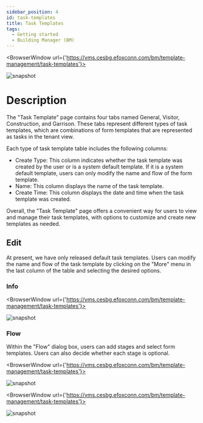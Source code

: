 ```yaml
---
sidebar_position: 4
id: task-templates
title: Task Templates
tags:
  - Getting started
  - Building Manager (BM)
---
```



<BrowserWindow url={'https://vms.cesbg.efoxconn.com/bm/template-management/task-templates'}>

![snapshot](../../assets/bm/bm-task-template-zh-hant.png)

</BrowserWindow>

# Description

The "Task Template" page contains four tabs named General, Visitor, Construction, and Garrison. These tabs represent different types of task templates, which are combinations of form templates that are represented as tasks in the tenant view.

Each type of task template table includes the following columns:

- Create Type: This column indicates whether the task template was created by the user or is a system default template. If it is a system default template, users can only modify the name and flow of the form template.
- Name: This column displays the name of the task template.
- Create Time: This column displays the date and time when the task template was created.

Overall, the "Task Template" page offers a convenient way for users to view and manage their task templates, with options to customize and create new templates as needed.

## Edit

At present, we have only released default task templates. Users can modify the name and flow of the task template by clicking on the "More" menu in the last column of the table and selecting the desired options.

### Info

<BrowserWindow url={'https://vms.cesbg.efoxconn.com/bm/template-management/task-templates'}>

![snapshot](../../assets/bm/bm-edit-task-template-zh-hant.png)

</BrowserWindow>

### Flow

Within the "Flow" dialog box, users can add stages and select form templates. Users can also decide whether each stage is optional.

<BrowserWindow url={'https://vms.cesbg.efoxconn.com/bm/template-management/task-templates'}>

![snapshot](../../assets/bm/bm-view-task-template-flow-zh-hant.png)

</BrowserWindow>

<BrowserWindow url={'https://vms.cesbg.efoxconn.com/bm/template-management/task-templates'}>

![snapshot](../../assets/bm/bm-edit-task-template-flow-zh-hant.png)

</BrowserWindow>
